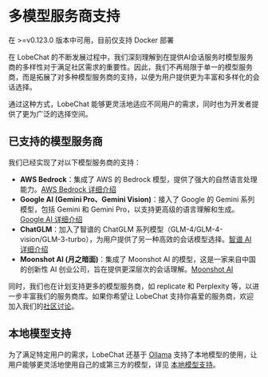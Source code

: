
# 多模型服务商支持

<Callout>在 >=v0.123.0 版本中可用，目前仅支持 Docker 部署</Callout>

在 LobeChat 的不断发展过程中，我们深刻理解到在提供AI会话服务时模型服务商的多样性对于满足社区需求的重要性。因此，我们不再局限于单一的模型服务商，而是拓展了对多种模型服务商的支持，以便为用户提供更为丰富和多样化的会话选择。

通过这种方式，LobeChat 能够更灵活地适应不同用户的需求，同时也为开发者提供了更为广泛的选择空间。

## 已支持的模型服务商

我们已经实现了对以下模型服务商的支持：

- **AWS Bedrock**：集成了 AWS 的 Bedrock 模型，提供了强大的自然语言处理能力。[AWS Bedrock 详细介绍](https://aws.amazon.com/cn/bedrock)
- **Google AI (Gemini Pro、Gemini Vision)**：接入了 Google 的 Gemini 系列模型，包括 Gemini 和 Gemini Pro，以支持更高级的语言理解和生成。[Google AI 详细介绍](https://deepmind.google/technologies/gemini/)
- **ChatGLM**：加入了智谱的 ChatGLM 系列模型（GLM-4/GLM-4-vision/GLM-3-turbo），为用户提供了另一种高效的会话模型选择。[智谱 AI 详细介绍](https://www.zhipuai.cn/)
- **Moonshot AI (月之暗面)**：集成了 Moonshot AI 的模型，这是一家来自中国的创新性 AI 创业公司，旨在提供更深层次的会话理解。[Moonshot AI](https://www.moonshot.cn/)

同时，我们也在计划支持更多的模型服务商，如 replicate 和 Perplexity 等，以进一步丰富我们的服务商库。如果你希望让 LobeChat 支持你喜爱的服务商，欢迎加入我们的[社区讨论](https://github.com/lobehub/lobe-chat/discussions/1284)。

## 本地模型支持

为了满足特定用户的需求，LobeChat 还基于 [Ollama](https://ollama.ai) 支持了本地模型的使用，让用户能够更灵活地使用自己的或第三方的模型，详见 [本地模型支持](/zh/features/local-llm)。

